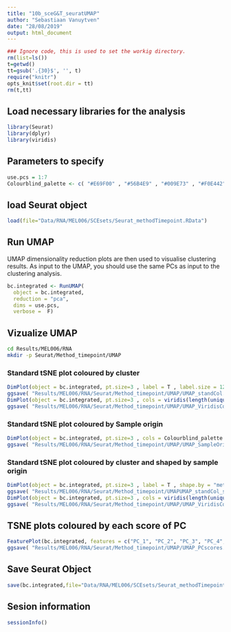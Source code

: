 ```yaml
---
title: "10b_sceG&T_seuratUMAP"
author: "Sebastiaan Vanuytven"
date: "28/08/2019"
output: html_document
---
```


```r
### Ignore code, this is used to set the workig directory. 
rm(list=ls())
t=getwd()
tt=gsub('.{30}$', '', t)
require("knitr")
opts_knit$set(root.dir = tt)
rm(t,tt)
```

## Load necessary libraries for the analysis

```r
library(Seurat)
library(dplyr)
library(viridis)
```

## Parameters to specify

```r
use.pcs = 1:7
Colourblind_palette <- c( "#E69F00" , "#56B4E9" , "#009E73" , "#F0E442" , "#0072B2" , "#D55E00" , "#CC79A7" , "#000000" )
```

## load Seurat object

```r
load(file="Data/RNA/MEL006/SCEsets/Seurat_methodTimepoint.RData")
```

## Run UMAP

UMAP dimensionality reduction plots are then used to visualise clustering results. As input to the UMAP, you should use the same PCs as input to the clustering analysis.

```r
bc.integrated <- RunUMAP(
  object = bc.integrated,
  reduction = "pca",
  dims = use.pcs,
  verbose =  F)
```

## Vizualize UMAP

```bash
cd Results/MEL006/RNA
mkdir -p Seurat/Method_timepoint/UMAP
```

### Standard tSNE plot coloured by cluster

```r
DimPlot(object = bc.integrated, pt.size=3 , label = T , label.size = 12 , reduction = "umap")
ggsave( "Results/MEL006/RNA/Seurat/Method_timepoint/UMAP/UMAP_standCol.png" , width = 10 , height = 5 )
DimPlot(object = bc.integrated, pt.size=3 , cols = viridis(length(unique(bc.integrated@active.ident))) , label = T , label.size = 12 , reduction = "umap")
ggsave( "Results/MEL006/RNA/Seurat/Method_timepoint/UMAP/UMAP_ViridisCol.png" , width = 10 , height = 5 )
```

### Standard tSNE plot coloured by Sample origin

```r
DimPlot(object = bc.integrated, pt.size=3 , cols = Colourblind_palette , group.by="method_timepoint" , reduction = "umap" )
ggsave( "Results/MEL006/RNA/Seurat/Method_timepoint/UMAP/UMAP_SampleOrigin.png" , width = 10 , height = 5 )
```

### Standard tSNE plot coloured by cluster and shaped by sample origin

```r
DimPlot(object = bc.integrated, pt.size=3 , label = T , shape.by = "method_timepoint", label.size = 12, reduction = "umap")
ggsave( "Results/MEL006/RNA/Seurat/Method_timepoint/UMAPUMAP_standCol_shapeSource.png" , width = 10 , height = 5 )
DimPlot(object = bc.integrated, pt.size=3 , cols = viridis(length(unique(bc.integrated@active.ident))) , label = T , shape.by = "method_timepoint", label.size = 12, reduction = "umap")
ggsave( "Results/MEL006/RNA/Seurat/Method_timepoint/UMAP/UMAP_ViridisCol_shapeSource.png" , width = 10 , height = 5 )
```

## TSNE plots coloured by each score of PC

```r
FeaturePlot(bc.integrated, features = c("PC_1", "PC_2", "PC_3", "PC_4", "PC_5", "PC_6", "PC_7", "PC_8", "PC_9", "PC_10") , combine = T)
ggsave( "Results/MEL006/RNA/Seurat/Method_timepoint/UMAP/UMAP_PCscores.png" , width = 20 , height = 10 )
```


## Save Seurat Object

```r
save(bc.integrated,file="Data/RNA/MEL006/SCEsets/Seurat_methodTimepoint.RData")
```


## Sesion information

```r
sessionInfo()
```


